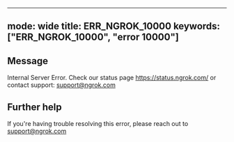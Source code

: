 
---
mode: wide
title: ERR_NGROK_10000
keywords: ["ERR_NGROK_10000", "error 10000"]
---

## Message
Internal Server Error. Check our status page https://status.ngrok.com/ or contact support: support@ngrok.com




## Further help
If you're having trouble resolving this error, please reach out to [support@ngrok.com](mailto:support@ngrok.com?subject=Help%20with%20ERR_NGROK_10000)

